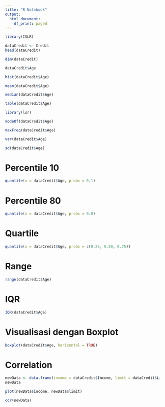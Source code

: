 ```yaml
---
title: "R Notebook"
output:
  html_document:
    df_print: paged
---
```


```r
library(ISLR)
```

```r
dataCredit <- Credit
head(dataCredit)
```
```r
dim(dataCredit)
```
```r
dataCredit$Age
```
```r
hist(dataCredit$Age)
```

```r
mean(dataCredit$Age)
```
```r
median(dataCredit$Age)
```
```r
table(dataCredit$Age)
```

```r
library(lsr)
```

```r
modeOf(dataCredit$Age)
```
```r
maxFreq(dataCredit$Age)
```

```r
var(dataCredit$Age)
```
```r
sd(dataCredit$Age)
```
# Percentile 10
```r
quantile(x = dataCredit$Age, probs = 0.1)
```
# Percentile 80
```r
quantile(x = dataCredit$Age, probs = 0.8)
```
# Quartile 
```r
quantile(x = dataCredit$Age, probs = c(0.25, 0.50, 0.75))
```
# Range

```r
range(dataCredit$Age)
```

# IQR
```r
IQR(dataCredit$Age)
```

# Visualisasi dengan Boxplot

```r
boxplot(dataCredit$Age, horizontal = TRUE)
```

# Correlation
```r
newData <- data.frame(income = dataCredit$Income, limit = dataCredit$Limit)
newData
```
```r
plot(newData$income, newData$limit)
```
```r
cor(newData)
```
































































